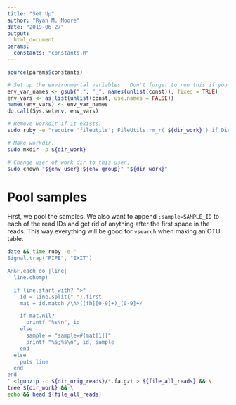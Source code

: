 ```yaml
---
title: "Set Up"
author: "Ryan M. Moore"
date: "2019-06-27"
output: 
  html_document
params:
  constants: "constants.R"
---
```


```r
source(params$constants)

# Set up the environmental variables.  Don't forget to run this if you change anything or restart the server!
env_var_names <- gsub(".", "_", names(unlist(const)), fixed = TRUE)
env_vars <- as.list(unlist(const, use.names = FALSE))
names(env_vars) <- env_var_names
do.call(Sys.setenv, env_vars)
```

```bash
# Remove workdir if it exists.
sudo ruby -e "require 'fileutils'; FileUtils.rm_r('${dir_work}') if Dir.exist?('${dir_work}')"

# Make workdir.
sudo mkdir -p ${dir_work}

# Change user of work dir to this user.
sudo chown "${env_user}:${env_group}" "${dir_work}"
```

# Pool samples

First, we pool the samples.  We also want to append `;sample=SAMPLE_ID` to each of the read IDs and get rid of anything after the first space in the reads.  This way everything will be good for `vsearch` when making an OTU table.

```bash
date && time ruby -e '
Signal.trap("PIPE", "EXIT")

ARGF.each do |line|
  line.chomp!

  if line.start_with? ">"
    id = line.split(" ").first
    mat = id.match /\A>([fh][0-9]+)_[0-9]+/

    if mat.nil?
      printf "%s\n", id
    else
      sample = "sample=#{mat[1]}"
      printf "%s;%s\n", id, sample
    end
  else
    puts line
  end
end
' <(gunzip -c ${dir_orig_reads}/*.fa.gz) > ${file_all_reads} && \
tree ${dir_work} && \
echo && head ${file_all_reads}
```
